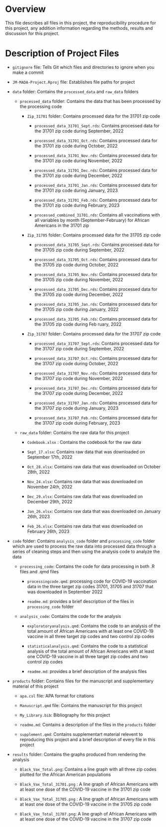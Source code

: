 # Overview

This file describes all files in this project, the reproducibility procedure for this project, any addition information regarding the methods, results and discussion for this project.

# Description of Project Files

-   `gitignore` file: Tells Git which files and directories to ignore when you make a commit

-   `JM-MADA-Project.Rproj` file: Establishes file paths for project

-   `data` folder: Contains the `processed_data` and `raw_data` folders

    -   `processed_data` folder: Contains the data that has been processed by the processing code

        -   `Zip_31701` folder: Contains processed data for the 31701 zip code

            -   `processed_data_31701_Sept.rds`: Contains processed data for the 31701 zip code during September, 2022

            -   `processed_data_31701_Oct.rds`: Contains processed data for the 31701 zip code during October, 2022

            -   `processed_data_31701_Nov.rds`: Contains processed data for the 31701 zip code during November, 2022

            -   `processed_data_31701_Dec.rds`: Contains processed data for the 31701 zip code during December, 2022

            -   `processed_data_31701_Jan.rds`: Contains processed data for the 31701 zip code during January, 2023

            -   `processed_data_31701_Feb.rds`: Contains processed data for the 31701 zip code during February, 2023

            -   `processed_combined_31701.rds`: Contains all vaccinations with all variables by month (September-February) for African Americans in the 31701 zip

        -   `Zip_31705` folder: Contains processed data for the 31705 zip code

            -   `processed_data_31705_Sept.rds`: Contains processed data for the 31705 zip code during September, 2022

            -   `processed_data_31705_Oct.rds`: Contains processed data for the 31705 zip code during October, 2022

            -   `processed_data_31705_Nov.rds`: Contains processed data for the 31705 zip code during November, 2022

            -   `processed_data_31705_Dec.rds`: Contains processed data for the 31705 zip code during December, 2022

            -   `processed_data_31705_Jan.rds`: Contains processed data for the 31705 zip code during January, 2022

            -   `processed_data_31705_Feb.rds`: Contains processed data for the 31705 zip code during Feb ruary, 2022

        -   `Zip_31707` folder: Contains processed data for the 31707 zip code

            -   `processed_data_31707_Sept.rds`: Contains processed data for the 31707 zip code during September, 2022

            -   `processed_data_31707_Oct.rds`: Contains processed data for the 31707 zip code during October, 2022

            -   `processed_data_31707_Nov.rds`: Contains processed data for the 31707 zip code during November, 2022

            -   `processed_data_31707_Dec.rds`: Contains processed data for the 31707 zip code during December, 2022

            -   `processed_data_31707_Jan.rds`: Contains processed data for the 31707 zip code during January, 2023

            -   `processed_data_31707_Feb.rds`: Contains processed data for the 31707 zip code during February, 2023

    -   `raw_data` folder: Contains the raw data for this project

        -   `Codebook.xlsx` : Contains the codebook for the raw data

        -   `Sept_17.xlsx`: Contains raw data that was downloaded on September 17th, 2022

        -   `Oct_28.xlsx`: Contains raw data that was downloaded on October 28th, 2022

        -   `Nov_24.xlsx`: Contains raw data that was downloaded on November 24th, 2022

        -   `Dec_29.xlsx`: Contains raw data that was downloaded on December 29th, 2022

        -   `Jan_26.xlsx`: Contains raw data that was downloaded on January 26th, 2023

        -   `Feb_26.xlsx`: Contains raw data that was downloaded on February 26th, 2023

-   `code` folder: Contains `analysis_code` folder and `processing_code` folder which are used to process the raw data into processed data through a series of cleaning steps and then using the analysis code to analyze the data

    -   `processing_code`: Contains the code for data processing in both .R files and .qmd files

        -   `processingcode.qmd`: processing code for COVID-19 vaccination data in the three target zip codes 31701, 31705 and 31707 that was downloaded in September 2022

        -   `readme.md`: provides a brief description of the files in `processing_code` folder

    -   `analysis_code`: Contains the code for the analysis

        -   `exploratoryanalysis.qmd`: Contains the code to an analysis of the total amount of African Americans with at least one COVID-19 vaccine in all three target zip codes and two control zip codes
        
        -   `statisticalanalysis.qmd`: Contains the code to a statistical analysis of the total amount of African Americans with at least one COVID-19 vaccine in all three target zip codes and two control zip codes
        
        -   `readme.md`: provides a brief description of the analysis files

-   `products` folder: Contains files for the manuscript and supplementary material of this project

    -   `apa.csl` file: APA format for citations

    -   `Manuscript.qmd` file: Contains the manuscript for this project

    -   `My_Library.bib`: Bibliography for this project

    -   `readme.md`: Contains a description of the files in the `products` folder

    -   `supplement.qmd`: Contains supplementart material relevent to reproducing this project and a brief description of every file in this project

-   `results` folder: Contains the graphs produced from rendering the analysis 

    -   `Black_Vax_Total.png`: Contains a line graph with all three zip codes plotted for the African American populations 

    -   `Black_Vax_Total_31701.png` : A line graph of African Americans with at least one dose of the COVID-19 vaccine in the 31701 zip code
    

    -   `Black_Vax_Total_31705.png` : A line graph of African Americans with at least one dose of the COVID-19 vaccine in the 31705 zip code
    

    -   `Black_Vax_Total_31707.png`: A line graph of African Americans with at least one dose of the COVID-19 vaccine in the 31707 zip code
